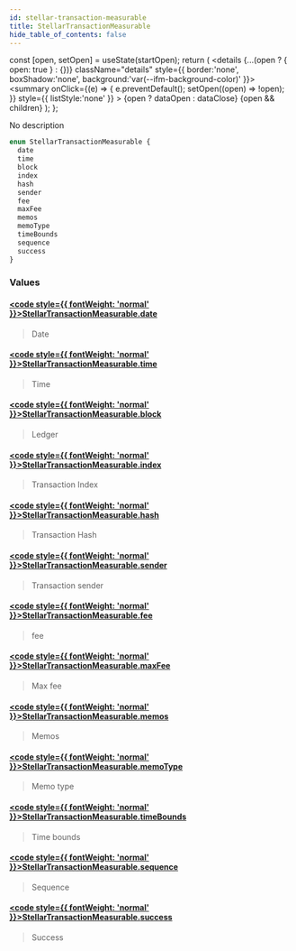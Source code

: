 ```yaml
---
id: stellar-transaction-measurable
title: StellarTransactionMeasurable
hide_table_of_contents: false
---
```







  const [open, setOpen] = useState(startOpen);
  return (
    <details {...(open ? { open: true } : {})} className="details" style={{ border:'none', boxShadow:'none', background:'var(--ifm-background-color)' }}>
      <summary
        onClick={(e) => {
          e.preventDefault();
          setOpen((open) => !open);
        }}
        style={{ listStyle:'none' }}
      >
      {open ? dataOpen : dataClose}
      </summary>
      {open && children}
    </details>
  );
};








No description


```graphql
enum StellarTransactionMeasurable {
  date
  time
  block
  index
  hash
  sender
  fee
  maxFee
  memos
  memoType
  timeBounds
  sequence
  success
}
```




### Values

#### [<code style={{ fontWeight: 'normal' }}>StellarTransactionMeasurable.<b>date</b></code>](#)  
> 
> 
> Date
> 

#### [<code style={{ fontWeight: 'normal' }}>StellarTransactionMeasurable.<b>time</b></code>](#)  
> 
> 
> Time
> 

#### [<code style={{ fontWeight: 'normal' }}>StellarTransactionMeasurable.<b>block</b></code>](#)  
> 
> 
> Ledger
> 

#### [<code style={{ fontWeight: 'normal' }}>StellarTransactionMeasurable.<b>index</b></code>](#)  
> 
> 
> Transaction Index
> 

#### [<code style={{ fontWeight: 'normal' }}>StellarTransactionMeasurable.<b>hash</b></code>](#)  
> 
> 
> Transaction Hash
> 

#### [<code style={{ fontWeight: 'normal' }}>StellarTransactionMeasurable.<b>sender</b></code>](#)  
> 
> 
> Transaction sender
> 

#### [<code style={{ fontWeight: 'normal' }}>StellarTransactionMeasurable.<b>fee</b></code>](#)  
> 
> 
> fee
> 

#### [<code style={{ fontWeight: 'normal' }}>StellarTransactionMeasurable.<b>maxFee</b></code>](#)  
> 
> 
> Max fee
> 

#### [<code style={{ fontWeight: 'normal' }}>StellarTransactionMeasurable.<b>memos</b></code>](#)  
> 
> 
> Memos
> 

#### [<code style={{ fontWeight: 'normal' }}>StellarTransactionMeasurable.<b>memoType</b></code>](#)  
> 
> 
> Memo type
> 

#### [<code style={{ fontWeight: 'normal' }}>StellarTransactionMeasurable.<b>timeBounds</b></code>](#)  
> 
> 
> Time bounds
> 

#### [<code style={{ fontWeight: 'normal' }}>StellarTransactionMeasurable.<b>sequence</b></code>](#)  
> 
> 
> Sequence
> 

#### [<code style={{ fontWeight: 'normal' }}>StellarTransactionMeasurable.<b>success</b></code>](#)  
> 
> 
> Success
> 



